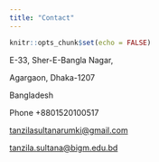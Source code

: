 ```yaml
---
title: "Contact"
---
```


```r
knitr::opts_chunk$set(echo = FALSE)
```

E-33, Sher-E-Bangla Nagar, 

Agargaon, Dhaka-1207

Bangladesh

Phone +8801520100517

<tanzilasultanarumki@gmail.com>

<tanzila.sultana@bigm.edu.bd>






